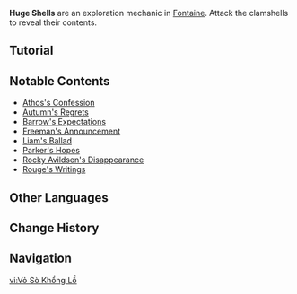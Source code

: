 {{Terminology Infobox
|image  = Tutorial A Huge Shell!.png
|type   = Exploration
|region = Fontaine
}}
'''Huge Shells''' are an exploration mechanic in [[Fontaine]]. Attack the clamshells to reveal their contents.

==Tutorial==
{{Tutorial|A Huge Shell!}}

==Notable Contents==
* [[Athos's Confession]]
* [[Autumn's Regrets]]
* [[Barrow's Expectations]]
* [[Freeman's Announcement]]
* [[Liam's Ballad]]
* [[Parker's Hopes]]
* [[Rocky Avildsen's Disappearance]]
* [[Rouge's Writings]]

==Other Languages==
{{Other Languages|default_hidden=1
|en      = Huge Shell
|zhs     = 巨大的贝壳
|zhs_rm  = Jùdà de Bèiké
|zht     = 巨大的貝殼
|zht_rm  = Jùdà de Bèiké
|ja      = おっきな貝殻
|ja_rm   = Okki-na Kaigara
|ko      = 거대한 조개
|es      = Concha enorme
|fr      = Énorme coquillage
|ru      = Гигантская ракушка
|th      = เปลือกหอยยักษ์
|th_rm   = 
|vi      = Vỏ Sò Khổng Lồ
|de      = Riesige Muschel
|id      = Cangkang Raksasa
|pt      = Concha enorme
|tr      = Kocaman Bir Kabuk
|it      = Conchiglia enorme
}}

==Change History==
{{Change History|4.2}}

==Navigation==
{{Exploration Navbox|Fontaine}}

[[vi:Vỏ Sò Khổng Lồ]]